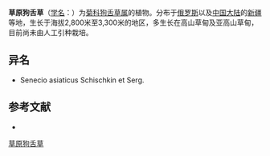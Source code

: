 {{Speciesbox
| name = 草原狗舌草
| status = 
| status_system = 
| image = 
| genus = Tephroseris
| species = praticola
| authority = (Schischk. et Serg.) Holub.
}}

'''草原狗舌草'''（[[学名|学名]]：{{lang|la|''Tephroseris praticola''}}）为[[菊科|菊科]][[狗舌草属|狗舌草属]]的植物。分布于[[俄罗斯|俄罗斯]]以及[[中国大陆|中国大陆]]的[[新疆|新疆]]等地，生长于海拔2,800米至3,300米的地区，多生长在高山草甸及亚高山草甸，目前尚未由人工引种栽培。

== 异名 ==
* Senecio asiaticus Schischkin et Serg.

== 参考文献 ==
<div class="references-small">
* {{cite web| url =http://www.bioinfo.cn/db05/KmzwSpecies.php?action=view&id=5708| title =草原狗舌草| work =《中国高等植物数据库全库》| publisher =中国科学院微生物研究所| author =昆明植物研究所| accessdate =2009-02-26| deadurl =yes| archiveurl =https://web.archive.org/web/20160305094746/http://www.bioinfo.cn/db05/KmzwSpecies.php?action=view&id=5708| archivedate =2016-03-05}}
</div>
{{Taxonbar|from=Q15232593}}

[[Category:狗舌草属|草原狗舌草]]


{{植物小作品}}